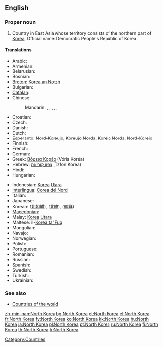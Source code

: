 ==English==
{{wikipedia}}

===Proper noun===
{{en-proper noun}}

# Country in East Asia whose territory consists of the northern part of [[Korea]]. Official name: Democratic People's Republic of Korea

====Translations====
{{trans-top|Democratic People's Republic of Korea}}
* Arabic: {{t|ar|كوريا الشمالية|f|tr=kuuriya al-shamalíyya}}
* Armenian: {{t-|hy|Հյուսիսային Կորեա|tr=Hyusisayin Korea}}
* Belarusian: {{t|be|Паўночная Карэя|f|tr=Paŭnóčnaja Karéja|xs=Belarusian}}
* Bosnian: {{t-|bs|Sjeverna Koreja|f}}
* [[Breton]]: [[Korea an Norzh]]
* Bulgarian: {{t+|bg|Северна Корея|f|tr=Séverna Koréja}}
* [[Catalan]]: {{t-|ca|Corea del Nord|f}}
* Chinese:
*: Mandarin: {{t-|cmn|北朝鮮|sc=Hani}},  {{t|cmn|北朝鲜|tr=Běi Cháoxiǎn|sc=Hani}},  {{t-|cmn|朝鮮|sc=Hani}},  {{t-|cmn|朝鲜|tr=Cháoxiǎn|sc=Hani}},  {{t|cmn|北韓|sc=Hani}},  {{t|cmn|北韩|tr=Běihán|sc=Hani}}
* Croatian: {{t+|hr|Sjeverna Koreja|f}}
* Czech: {{t-|cs|Severní Korea|f}}
* Danish: {{t-|da|Nordkorea}}
* Dutch: {{t+|nl|Noord-Korea}}
* Esperanto: [[Nord-Koreujo]], [[Koreujo Norda]], [[Koreio Norda]], [[Nord-Koreio]]
* Finnish: {{t+|fi|Pohjois-Korea}}
* French: {{t+|fr|Corée du Nord|f}}
* German: {{t+|de|Nordkorea|n}}
* Greek: [[Βόρεια Κορέα]] (Vória Koréa) {{f}}
* Hebrew: [[צפון קוריאה]] (Tzfon Korea)
* Hindi: {{t|hi|उत्तर कोरिया|xs=Hindi}}
* Hungarian: {{t+|hu|Észak-Korea}}
{{trans-mid}}
* Indonesian: [[Korea]] [[Utara]]
* [[Interlingua]]: [[Corea del Nord]]
* Italian: {{t-|it|Corea del Nord|f}}
* Japanese: {{t+|ja|北朝鮮|tr=きたちょうせん, Kita-Chōsen}}
* Korean: {{t|ko|북조선|tr=Buk-joseon|sc=Hang}} ([[北朝鮮]]),  {{t+|ko|북한|tr=Buk-han|sc=Hang}} ([[北韓]]),  {{t+|ko|조선|tr=Joseon|sc=Hang}} ([[朝鮮]])
* [[Macedonian]]: {{t|mk|Северна Кореја|f|tr=Séverna Koréja}}
* Malay: [[Korea]] [[Utara]]
* Maltese: il-[[Korea ta' Fuq]]
* Mongolian: {{t|mn|Хойд Солонгос|tr=Khoyd Solongos|sc=Cyrl|xs=Mongolian}}
* Navajo: {{tø|nv|Kolíya Bikéyah Náhookǫsjí Siʼánígíí}}
* Norwegian: {{t+|no|Nord-Korea}}
* Polish: {{t+|pl|Korea Północna|f}}
* Portuguese: {{t+|pt|Coreia do Norte|f}}
* Romanian: {{t-|ro|Coreea de Nord|f}}
* Russian: {{t+|ru|Северная Корея|f|tr=Sévernaja Koréja}}
* Spanish: {{t+|es|Corea del Norte|f}}
* Swedish: {{t+|sv|Nordkorea}}
* Turkish: {{t+|tr|Kuzey Kore}}
* Ukrainian: {{t|uk|Північна Корея|f|tr=Pivníčna Koréja|xs=Ukrainian}}
{{trans-bottom}}

===See also===
* [[Appendix:Countries of the world|Countries of the world]]

[[Category:Countries]]

[[zh-min-nan:North Korea]]
[[bg:North Korea]]
[[et:North Korea]]
[[el:North Korea]]
[[fr:North Korea]]
[[fy:North Korea]]
[[ko:North Korea]]
[[kk:North Korea]]
[[hu:North Korea]]
[[ja:North Korea]]
[[pl:North Korea]]
[[pt:North Korea]]
[[ru:North Korea]]
[[fi:North Korea]]
[[th:North Korea]]
[[tr:North Korea]]